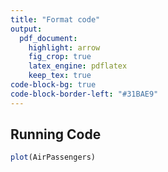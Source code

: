 ```yaml
---
title: "Format code"
output:
  pdf_document:
    highlight: arrow
    fig_crop: true
    latex_engine: pdflatex
    keep_tex: true
code-block-bg: true
code-block-border-left: "#31BAE9"
---
```


\fontsize{12}{12}

## Running Code

```r
plot(AirPassengers)
```
